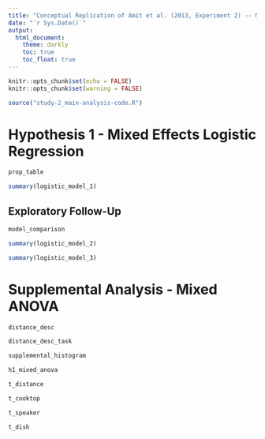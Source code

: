 ---
title: "Conceptual Replication of Amit et al. (2013, Experiment 2) -- Main Analysis"
date: "`r Sys.Date()`"
output: 
  html_document:
    theme: darkly
    toc: true
    toc_float: true
---

```{r, include = FALSE}
knitr::opts_chunk$set(echo = FALSE)
knitr::opts_chunk$set(warning = FALSE)

source("study-2_main-analysis-code.R")
```

# Hypothesis 1 - Mixed Effects Logistic Regression

```{r}
prop_table
```

```{r}
summary(logistic_model_1)
```

## Exploratory Follow-Up

```{r}
model_comparison
```

```{r}
summary(logistic_model_2)
```

```{r}
summary(logistic_model_3)
```


# Supplemental Analysis - Mixed ANOVA

```{r}
distance_desc
```

```{r}
distance_desc_task
```
```{r}
supplemental_histogram
```

```{r}
h1_mixed_anova
```

```{r}
t_distance
```

```{r}
t_cooktop
```

```{r}
t_speaker
```

```{r}
t_dish
```


